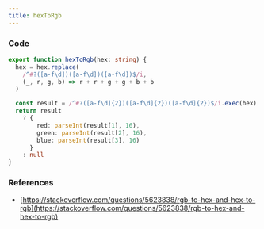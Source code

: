 ```yaml
---
title: hexToRgb
---
```


### Code

```ts title="utils/hex-to-rgb.ts"
export function hexToRgb(hex: string) {
  hex = hex.replace(
    /^#?([a-f\d])([a-f\d])([a-f\d])$/i,
    (_, r, g, b) => r + r + g + g + b + b
  )

  const result = /^#?([a-f\d]{2})([a-f\d]{2})([a-f\d]{2})$/i.exec(hex)
  return result
    ? {
        red: parseInt(result[1], 16),
        green: parseInt(result[2], 16),
        blue: parseInt(result[3], 16)
      }
    : null
}
```

### References

- [https://stackoverflow.com/questions/5623838/rgb-to-hex-and-hex-to-rgb](https://stackoverflow.com/questions/5623838/rgb-to-hex-and-hex-to-rgb)
